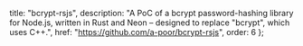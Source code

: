   title: "bcrypt-rsjs",
  description: "A PoC of a bcrypt password-hashing library for Node.js, written in Rust and Neon – designed to replace \"bcrypt\", which uses C++.",
  href: "https://github.com/a-poor/bcrypt-rsjs",
  order: 6
};
